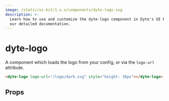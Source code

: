 ```yaml
---
image: /static/ui-kit/1.x.x/components/dyte-logo.svg
description: >-
  Learn how to use and customize the dyte-logo component in Dyte's UI Kit with
  our detailed documentation.
---
```


# dyte-logo

A component which loads the logo from your config, or via the `logo-url` attribute.

```html
<dyte-logo logo-url="/logo/dark.svg" style="height: 36px"></dyte-logo>
```

## Props

<PropsTable of="dyte-logo" />

<head>
  <title>UI Kit dyte-logo</title>
</head>
